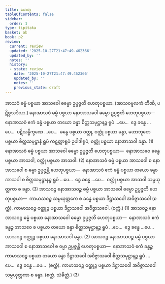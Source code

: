 ```yaml
---
title: ဟေတု
tableOfContents: false
sidebar:
  order: 1
type: tipitaka
basket: ab
book: p2
review:
  current: review
  updated: '2025-10-27T21:47:49.462366'
  updated_by: ''
  notes: ''
  history:
  - state: review
    date: '2025-10-27T21:47:49.462366'
    updated_by: ''
    notes: ''
    previous_state: draft
---
```



<ReviewStatus review={frontmatter.review} showDetails={true} />

<HypothesisAnnotation frontmatter={frontmatter} />

<DynamicBreadcrumb />

<Division number="10" book="p2" e="ch" v="38" p="41">

<Paragraph number="992" book="p2">
အာသဝံ ဓမ္မံ ပစ္စယာ အာသဝေါ ဓမ္မော ဥပ္ပဇ္ဇတိ ဟေတုပစ္စယာ. (အာသဝမူလကံ တီဏိ, ပဋိစ္စသဒိသာ.)
</Paragraph>

<Paragraph number="993" book="p2">
နောအာသဝံ ဓမ္မံ ပစ္စယာ နောအာသဝေါ ဓမ္မော ဥပ္ပဇ္ဇတိ ဟေတုပစ္စယာ—  နောအာသဝံ ဧကံ ခန္ဓံ ပစ္စယာ တယော ခန္ဓာ စိတ္တသမုဋ္ဌာနဉ္စ ရူပံ …ပေ…  ဒွေ ခန္ဓေ …ပေ…  ပဋိသန္ဓိက္ခဏေ …ပေ…  ခန္ဓေ ပစ္စယာ ဝတ္ထု, ဝတ္ထုံ ပစ္စယာ ခန္ဓာ, မဟာဘူတေ ပစ္စယာ စိတ္တသမုဋ္ဌာနံ ရူပံ ကဋတ္တာရူပံ ဥပါဒါရူပံ, ဝတ္ထုံ ပစ္စယာ နောအာသဝါ ခန္ဓာ. (1)
</Paragraph>

<Paragraph number="994" book="p2">
နောအာသဝံ ဓမ္မံ ပစ္စယာ အာသဝေါ ဓမ္မော ဥပ္ပဇ္ဇတိ ဟေတုပစ္စယာ—  နောအာသဝေ ခန္ဓေ ပစ္စယာ အာသဝါ, ဝတ္ထုံ ပစ္စယာ အာသဝါ. (2)
</Paragraph>

<Paragraph number="995" book="p2">
နောအာသဝံ ဓမ္မံ ပစ္စယာ အာသဝေါ စ နောအာသဝေါ စ ဓမ္မာ ဥပ္ပဇ္ဇန္တိ ဟေတုပစ္စယာ—  နောအာသဝံ ဧကံ ခန္ဓံ ပစ္စယာ တယော ခန္ဓာ အာသဝါ စ စိတ္တသမုဋ္ဌာနဉ္စ ရူပံ …ပေ…  ဒွေ ခန္ဓေ …ပေ…  ဝတ္ထုံ ပစ္စယာ အာသဝါ သမ္ပယုတ္တကာ စ ခန္ဓာ. (3)
</Paragraph>

</Division>
<Division number="11" book="p2" e="ch" v="38" p="41">

<Paragraph number="996" book="p2">
အာသဝဉ္စ နောအာသဝဉ္စ ဓမ္မံ ပစ္စယာ အာသဝေါ ဓမ္မော ဥပ္ပဇ္ဇတိ ဟေတုပစ္စယာ—  ကာမာသဝဉ္စ သမ္ပယုတ္တကေ စ ခန္ဓေ ပစ္စယာ ဒိဋ္ဌာသဝေါ အဝိဇ္ဇာသဝေါ (စက္ကံ). ကာမာသဝဉ္စ ဝတ္ထုဉ္စ ပစ္စယာ ဒိဋ္ဌာသဝေါ အဝိဇ္ဇာသဝေါ. (စက္ကံ.) (1)
</Paragraph>

<Paragraph number="997" book="p2">
အာသဝဉ္စ နောအာသဝဉ္စ ဓမ္မံ ပစ္စယာ နောအာသဝေါ ဓမ္မော ဥပ္ပဇ္ဇတိ ဟေတုပစ္စယာ—  နောအာသဝံ ဧကံ ခန္ဓဉ္စ အာသဝေ စ ပစ္စယာ တယော ခန္ဓာ စိတ္တသမုဋ္ဌာနဉ္စ ရူပံ …ပေ…  ဒွေ ခန္ဓေ …ပေ…  အာသဝဉ္စ ဝတ္ထုဉ္စ ပစ္စယာ နောအာသဝါ ခန္ဓာ. (2)
</Paragraph>

<Paragraph number="998" book="p2">
အာသဝဉ္စ နောအာသဝဉ္စ ဓမ္မံ ပစ္စယာ အာသဝေါ စ နောအာသဝေါ စ ဓမ္မာ ဥပ္ပဇ္ဇန္တိ ဟေတုပစ္စယာ—  နောအာသဝံ ဧကံ ခန္ဓဉ္စ ကာမာသဝဉ္စ ပစ္စယာ တယော ခန္ဓာ ဒိဋ္ဌာသဝေါ အဝိဇ္ဇာသဝေါ စိတ္တသမုဋ္ဌာနဉ္စ ရူပံ …ပေ…  ဒွေ ခန္ဓေ …ပေ…  (စက္ကံ). ကာမာသဝဉ္စ ဝတ္ထုဉ္စ ပစ္စယာ ဒိဋ္ဌာသဝေါ အဝိဇ္ဇာသဝေါ သမ္ပယုတ္တကာ စ ခန္ဓာ. (စက္ကံ. သံခိတ္တံ.) (3)
</Paragraph>
</Division>